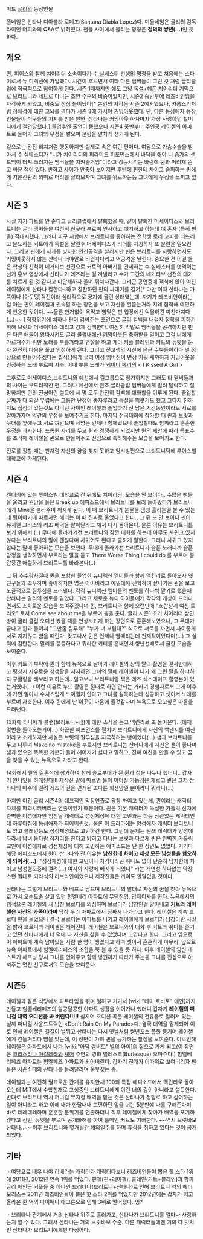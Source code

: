 미드 [[글리]]의 등장인물


풀네임은 산타나 디아블라 로페즈(Santana Diabla Lopez)다. 
미들네임은 글리의 감독 라이언 머피와의 Q&A로 밝혀졌다.
팬들 사이에서 불리는 명칭은 '''정의의 썅년(...)'''인 듯 하다.

== 개요 ==
퀸, 피어스와 함께 치어리더 소속이다가 수 실베스터 선생의 명령을 받고 처음에는 스파이로서 뉴 디렉션에 가입했다. 시간이 흐르면서 여타 다른 멤버들이 그런 것 처럼 글리클럽에 적극적으로 참여하게 된다. 시즌 1때까지만 해도 그냥 독설+헤픈 치어리더 기믹으로 브리트니와 세트로 다니는 조연 수준의 비중이었지만, 시즌2 중반부에 [[레즈비언]]임을 자각하게 되었고, 비중도 점점 늘어났다[* 본인의 자각은 시즌 2에서였으나, 카롭스키처럼 정체성에 대한 고뇌를 겪다가 시즌 3에 가서야 [[커밍아웃]]했다. 단, 다른 동성애자 등장인물들이 식구들의 지지를 받은 반면, 산타나는 커밍아웃 하자마자 가장 사랑하던 할머니에게  절연당했다.] 졸업후엔 출연이 뜸했으나 시즌4 중반부터 주인공 레이첼의 아파트로 들어가 그녀와 우정을 쌓으며 분량을 알차게 챙기게 된다.

겉으로는 완전 비치처럼 행동하지만 실제로 속은 여린 편이다. 여담으로 가슴수술을 받아서 수 실베스터가 "니가 치어리더의 피라미드 퍼포먼스에서 바닥을 해야 니 슴가의 샌드백이 터져 쓰러지는 멤버들을 지켜줄거임"이라고 강등시키는 바람에 퀸과 머리채 뜯고 싸운 적이 있다. 퀸하고 사이가 안좋아 보이지만 후반에 핀한테 차이고 슬퍼하는 퀸에게 기분전환의 의미로 머리를 잘라보자며 그녀를 위로하는등 그녀에게 우정을 느끼고 있다.

== 시즌 3 ==
사실 자기 파트를 안 준다고 글리클럽에서 탈퇴했을 때, 같이 탈퇴한 머세이디스와 브리트니는 글리 멤버들을 여전히 친구라 부르며 인사하고 얘기하고 하는데 얘 혼자 (특히 핀을) 적대시했다. 그러다 피구 시합에서 브리트니를 좋아하는 전학생 로리 코피를 터뜨리고 분노하는 커트에게 독설을 날린후 머세이디스가 리더를 자칭하자 또 분란을 일으킨다. 그리고 핀에게 사과를 빙자한 인신공격을 날리지만 핀은 브리트니를 사랑하면서도 커밍아웃하지 않는 산타나 너야말로 비겁자다라고 역공격을 날린다. 중요한 건 이걸 들은 학생의 친척이 네거티브 선전으로 커트의 아버지를 견제하는 수 실베스터를 엿먹이는 선거 홍보 영상에서 산타나가 레즈라는 걸 까발리고 수가 그간의 네거티브 선전의 대가를 치르게 된 것 같다고 미안해하자 울며 뛰쳐나간다. 그리곤 공연중에 객석에 앉아 여친 레이첼에게 산타나 잘한다~하고 칭찬하던 핀의 싸대기를 갈겨[* 다만 이때 산타나는 가뜩이나 [아웃팅]직전이라 심리적으로 궁지에 몰린 상태였는데, 자기가 레즈비언이라는걸 아는 핀이 레이첼과 귓속말 하는 장면을 보고 자신을 헐뜯는거라 지레 짐작해 예민하게 반응한 것이다. ~~물론 한거없이 욕먹고 뺨맞은 핀 입장에선 억울하긴 마찬가지다(...)~~ ] 정학위기에 처하나 핀이 감싸주는 조건으로 글리 컴백을 내걸자 정학을 피하기 위해 브릿과 머세이디스 데리고 강제 컴백한다. 여전히 막말로 멤버들을 공격하지만 핀은 다른 애들이 왕따시켜도 글리 클럽내에선 커밍아웃은 축하받을 일이고 그걸 너에게 가르쳐주기 위한 노래를 부를거라고 연설을 하고 게이 커플 블레인과 커트의 듀엣을 듣자 완전히 마음을 풀고 인정하게 된다. 그리고 전교생의 시선에 은근 주눅들어하다 널 정상으로 만들어주겠다는 찝적남에게 글리 여성 멤버진이 면상 치워 새꺄하자 커밍아웃을 인정하는 노래 부르며 자축. 이때 부른 노래가 [[케이티 페리]]의 < I Kissed A Girl >

그후로도 머세이디스,브리트니와 예선에서 걸그룹으로 참가하지만 그래도 타 멤버들과의 사이는 부드러워진 편. 그러나 예선에서 원조 글리클럽 멤버들에게 밀려 탈락하고 절망하지만 퀸의 진심어린 설득에 세 명 모두 완전히 컴백해 대화합을 이루게 된다. 졸업할 날짜가 다 되갈 무렵에는 그동안 난쟁이 똥자루라고 독설을 퍼붓기도 했고 그다지 친하지도 접점이 있는것도 아니던 사이인 레이첼과 졸업하기 전 남은 기간동안이라도 서로를 알아가자며 약간의 우정을 보여주기도 한다. 마지막 전국대회에 참가할 때 퀸과 브릿과 무대를 앞에두고 서로 껴안으며 세명은 언제나 함께였으니 졸업할때도 함께라고 훈훈한 우정을 과시한다. 프롬퀸 자리를 두고 퀸과 경쟁하게 되었지만 퀸의 제안에 따라 득표수를 조작해 레이첼을 퀸으로 만들어주고 진심으로 축하해주는 모습을 보이기도 한다.

진로를 정할 때는 핀처럼 자신의 꿈을 찾지 못하고 임시방편으로 브리트니덕에 루이스빌 대학교에 가게된다.


== 시즌 4 ==

켄터키에 있는 루이스빌 대학교로 간 뒤에도 치어리딩. 모습을 안 보이다.. 수많은 팬들을 울리고 원망을 들은 Break up 에피소드에서 브리트니를 보러 돌아왔다가 브리트니에게 Mine을 불러주며 깨지게 된다. 이 때 브리트니가 눈물을 엄청 흘리는걸 볼 수 있는데 뒷이야기에 따르자면 헤더는 이 때 진짜로 울었다고 한다.. 그 뒤 또 안 보이다 핀이 뮤지컬 그리스의 리조 배역을 맡아달라고 해서 다시 돌아온다. 물론 이유는 브리트니를 보기 위해서 (..) 무대에 올라가기전 브리트니와 잠깐 대화를 하는데 아무도 사귀고 있지 않다는 브리트니의 말에 괜찮다며 사귀어도 된다고 쿨하게 말한다. 그러나 사귀고 있지 않다는 말에 좋아하는 모습을 보인다. 무대에 올라가선 브리트니가 슬픈 노래니까 슬픈 감정을 생각하면서 부르라는 말을 듣고 There Worse Thing I could do 를 부르며 중간중간 애절하게 브리트니를 바라본다(..) 

그 뒤 추수감사절때 퀸을 포함한 졸업한 뉴디렉션 멤버들과 함께 맥킨리로 돌아오자 옛 친구들과 조우하며 좋아하지만 명문 아이비리그 예일대에 진학하여 잘나가는 퀸을 보고 노골적으로 질투심을 드러낸다. 각각 뉴디렉션 멤버들의 멘토를 하나씩 맡기로 했을때 산타나는 말리의 멘토를 맡았다. 그리고 새로운 뉴디 아이들에게 각각의 개성이 드러나면서도 조화로운 모습을 보여주겠다며 퀸, 브리트니와 함께 오랜만에 "쇼합창계 여신 트리오" 로서 Come see about me을 부르며 춤을 춘다. 글리 시즌1 초기 치어리더 삼인방이 글리 클럽 오디션 봤을 때를 연상시키게 하는 장면으로 훈훈해보였으나, 그 무대가 끝나고 퀸과 둘이서 "그만좀 질투해" "누가 너 부럽대?" 식으로 서로를 까면서 사이좋게 서로 지지않고 뺨을 때린다. 맞고나서 퀸은 언제나 뺨때리는데 천재적이었다며(...) 그 실력에 감탄한다. 말리를 뚱뚱하다고 뭐라한 키티를 혼내면서 썅년선배로서 쿨한 모습을 보여준다.

이후 커트의 부탁에 퀸과 함께 뉴욕으로 날아가 레이첼의 상의 탈의 촬영을 결사반대하고 평상시 자유로운 성생활을 지지하던 그녀의 말에 레이첼이 니가 왜 그런 말을 하냐하자 구글링을 해보라고 하는데.. 알고보니 브리트니랑 찍은 레즈 섹스테이프 촬영본이 있는거였다(...) 이런 이유로 누드 촬영은 절대로 하면 안되는 거라며 경험자로서 그게 이후에 가면 얼마나 수치스럽게 느껴질지 안다고 그녀를 설득하는데 성공하고 셋이서 노래를 부르며 자축한다. 이후 퀸에게 난 이곳이 마음에 들것같다며 뉴욕으로 오고싶은 마음을 드러낸다.

13화에 티나에게 블램(브리트니+샘)에 대한 소식을 듣고 맥킨리로 또 돌아온다. (대체 몇번을 돌아오는거야...) 화끈한 퍼포먼스를 펼치며 브리트니에게 자신의 백댄서를 여친이라고 소개하지만 사실은 브릿의 질투심을 자극하려는 뻥이었다(...) 샘과 브리트니를 두고 다투며 Make no mistake을 부르지만 브리트니는 산타나에게 자신은 샘이 좋다며 샘과 있으면 똑똑한 기분이 들어 헤어지기 싫다고 말하고, 진짜 여친을 만들 수 있고 꿈을 찾을 수 있는 뉴욕으로 가라고 한다. 

14화에서 윌의 결혼식에 참가하여 함께 솔로부대가 된 퀸과 정을 나누나 했더니.. 갑자기 원나잇을 하게된다!!! 제작진 말에 따르면 둘이 이어질 가능성은 제로고 퀸은 그저 산타나의 마수에 걸려 레즈의 길을 걷게된 또다른 희생양일 뿐이라나 뭐라나(...) 

하지만 이건 글리 시즌4의 대표적인 막장연출로 왕창 까이고 있는게, 퀸이라는 캐릭터 자체를 파괴시켜버리는 연출이었기 때문이다. 퀸은 기본 캐릭터가 독실한 가톨릭 신자에 완벽한 이성애자인 엄친딸 캐릭터로 성정체성에 대한 고민과는 하등 상관없는 캐릭터인데 하루아침에 동성애자가 되어버린것.. 물론 이 드라마에는 양성애자 캐릭터 브리트니도 있고 블레인등도 성정체성으로 고민하긴 한다. 그런데 문제는 원래 캐릭터가 양성애자라서 남녀 둘다랑 잠자리를 한다고 밝히고 다니는 브릿과 다르게 퀸은 완벽한 가톨릭 교인에 이성애자로 성정체성에 대해 고민하는 에피소드는 단 한 장면도 없었다. 거기다 해당 에피소드에서 퀸이 산타나와 잔 이유는 '''남친한테 차이고 세상 모든 남성들을 혐오하게 되어서(...)'''. "성정체성에 대한 고민이나 자각이라곤 하나도 없이 단순히 남자한테 차이고 남성혐오증에 걸려(...) 여자와 사랑에 빠지게 되었다" 라는 개연성 하나없는 막장스런 될대로 되라식의 러브라인이었으니 제작진들은 까여도 할말없을 것이다.

산타나는 그렇게 브리트니와 베프로 남으며 브리트니의 말대로 자신의 꿈을 찾아 뉴욕으로 가서 오순도순 살고 있던 험멜베리 아파트에 무단침입, 강제이사를 한다. 뉴욕에서의 행적으론 레이첼의 새 남친 브로디를 의심하며 브로디가 남창인걸 알아내고 '''커트와 레이첼은 자신의 가족이라며''' 당장 우리 아파트에서 짐싸서 나가라고 한다. 레이첼은 계속 브로디 편을 들었으나 결국 브로디는 아파트를 나가고 레이첼에게 브로디가 남창이란 사실을 밝혀 브로디와 레이첼은 헤어진다. 레이첼은 브로디와의 대화 후 커트와 취미를 즐기고 있던 산타나에게 너 덕에 나 자신을 찾을 수 있었다며 고맙다고 한다. 그리고 앞으로 이 아파트에 계속 남아있을 사람 한 명이 생겼다고 하며 셋이서 훈훈하게 마무리. 앞으로 뉴욕 아파트에서 험멜베리페즈의 조합을 쭉 볼 수 있을 듯 하다. 이후 레이첼의 임신 테스트기 해프닝 당시 그녀를 안아주고 함께 병원까지 따라가 주는등 그녀를 진심으로 아껴주는 멋진 친구로서의 모습을 보여준다.


== 시즌5 ==

레이첼과 같은 식당에서 파트타임을 뛰며 일하고 거기서 [wiki:"데미 로바토" 애인]까지 만들고 험멜베리페즈의 알콩달콩한 아파트 생활을 이어가나 했더니 갑자기 '''레이첼의 퍼니걸 대역 오디션을 봐 버린다!!!!!''' 심지어 오디션 곡은 레이첼의 전유물로 알려져 있는, 실제 퍼니걸 사운드트랙인 <Don't Rain On My Parade>다. 결국 대역을 맡게되어 이로 인해 레이첼은 길길이 날뛰고 산타나는 다시 옛날처럼 썅년포스 풀풀 풍기며 레이첼에게 건들거리다 뺨을 맞는데, 이 장면이 가히 퀸을 능가하는 찰짐을 보여준다. 이로인해 레이첼은 아파트에서 나가 [wiki:"아담 램버트" 별의 아이]의 집으로 가게 되고(이 장면은 [[크리스티나 아길레라]]와 [[셰어]] 주연의 영화 벌레스크(Burlesque) 오마쥬다.) 험멜베리페즈 아파트는 험멜페즈 아파트가 되어버린다. 갑자기 전개가 이따위로 꼬여버리자 팬들은 시즌4 때의 산타나를 돌려달라며 울부짖는 중.

레이첼과는 여전히 껄끄로운 관계를 유지한채 100회 특집 에피소드에서 맥킨리로 돌아오는데 MIT에서 수학천재로 고생중인 브리트니에게 이건 너의 길이 아니라고 설득한다. 반대로 브리트니 역시 퍼니걸 뮤지컬 배역을 맡는 것은 산타나가 정말로 하고 싶어하는 일이 아니라고 하고 이에 내가 한달내내 고민하던 일을 너는 5분만에 나를 구해준다며 바로 데레데레하며 훈훈한 분위기를 연출하더니 직후 레이첼에게 찾아가 배역을 포기하겠다고 선언, 듀엣을 부르며 공개화해를 하여 룸메인 커트도 기뻐한다. ~~역시 브릿바보 산타나..~~ 이후 브리트니와 몇개월간 해외일주를 하며 휴식을 취하고 있다는 것이 공개되었다.

== 기타 ==

ㆍ여담으로 배우 나야 리베라는 캐릭터가 캐릭터다보니 레즈비언들이 뽑은 핫 스타 1위에 2011년, 2012년 연속 1위를 먹었다. 핀첼(핀+레이첼), 클레인(커트+블레인)과 함께 글리 메인급 커플들 중 하나인 브리타나(브리트니+산타나)로 인해 브리트니 역의 헤더모리스는 2011년 레즈비언들이 뽑은 핫 스타 2위를 먹었지만 2012년에는 갑자기 치고 올라온 퀸 역의 다이애나 애그론으로 인해 3위로 떨어졌다. 잉?

ㆍ브리타나 관계에서 거의 산타나 위주로 흘러가고, 산타나가 브리트니를 얼마나 사랑하는지 알 수 있다. 그래서 산타나는 거의 브릿바보 수준. 다른 캐릭터들에겐 거의 다 빗치인 산타나가 브리트니에게만 다정하다. 
